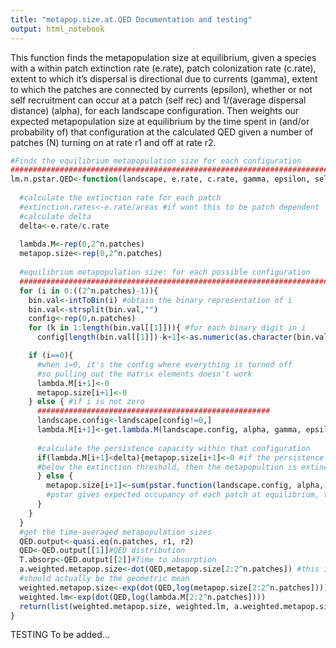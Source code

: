 ---
title: "metapop.size.at.QED Documentation and testing"
output: html_notebook
---

This function finds the metapopulation size at equilibrium, given a species with a within patch extinction rate (e.rate), patch colonization rate (c.rate), extent to which it's dispersal is directional due to currents (gamma), extent to which the patches are connected by currents (epsilon), whether or not self recruitment can occur at a patch (self rec) and 1/(average dispersal distance) (alpha), for each landscape configuration. Then weights our expected metapopulation size at equilibrium by the time spent in (and/or probability of) that configuration at the calculated QED given a number of patches (N) turning on at rate r1 and off at rate r2.



```{r}
#Finds the equilibrium metapopulation size for each configuration
###############################################################################
lm.n.pstar.QED<-function(landscape, e.rate, c.rate, gamma, epsilon, self.rec, alpha, r1, r2){
  
  #calculate the extinction rate for each patch
  #extinction.rates<-e.rate/areas #if want this to be patch dependent
  #calculate delta
  delta<-e.rate/c.rate
  
  lambda.M<-rep(0,2^n.patches)
  metapop.size<-rep(0,2^n.patches)
  
  #equilibrium metapopulation size: for each possible configuration
  #####################################################################################################
  for (i in 0:((2^n.patches)-1)){
    bin.val<-intToBin(i) #obtain the binary representation of i 
    bin.val<-strsplit(bin.val,"")
    config<-rep(0,n.patches)
    for (k in 1:length(bin.val[[1]])){ #for each binary digit in i
      config[length(bin.val[[1]])-k+1]<-as.numeric(as.character(bin.val[[1]][k]))}

    if (i==0){
      #when i=0, it's the config where everything is turned off 
      #so pulling out the matrix elements doesn't work
      lambda.M[i+1]<-0
      metapop.size[i+1]<-0
    } else { #if i is not zero
      ####################################################
      landscape.config<-landscape[config!=0,]
      lambda.M[i+1]<-get.lambda.M(landscape.config, alpha, gamma, epsilon, self.rec, e.rate, c.rate)*delta 
      
      #calculate the persistence capacity within that configuration
      if(lambda.M[i+1]<delta){metapop.size[i+1]<-0 #if the persistence capacity is
      #below the extinction threshold, then the metapopultion is extinct, set size = 0
      } else {
        metapop.size[i+1]<-sum(pstar.function(landscape.config, alpha, delta, iterations=1000))
        #pstar gives expected occupancy of each patch at equilibrium, the total occupancy should be the sum
      }
    }
  }
  #get the time-averaged metapopulation sizes
  QED.output<-quasi.eq(n.patches, r1, r2)
  QED<-QED.output[[1]]#QED distribution
  T.absorp<-QED.output[[2]]#Time to absorption
  a.weighted.metapop.size<-dot(QED,metapop.size[2:2^n.patches]) #this is the expected metapop size in a given configuration x the porportion of time spent in it at QED and summed (therefore the arithmentic mean)
  #should actually be the geometric mean
  weighted.metapop.size<-exp(dot(QED,log(metapop.size[2:2^n.patches])))
  weighted.lm<-exp(dot(QED,log(lambda.M[2:2^n.patches])))
  return(list(weighted.metapop.size, weighted.lm, a.weighted.metapop.size))
}
```

TESTING
To be added...

